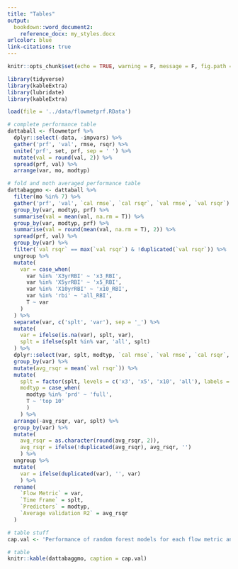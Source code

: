 ```yaml
---
title: "Tables"
output: 
  bookdown::word_document2:
    reference_docx: my_styles.docx
urlcolor: blue
link-citations: true
---
```


```r
knitr::opts_chunk$set(echo = TRUE, warning = F, message = F, fig.path = 'figs/')

library(tidyverse)
library(kableExtra)
library(lubridate)
library(kableExtra)

load(file = '../data/flowmetprf.RData')
```

```r

# complete performance table
dattaball <- flowmetprf %>% 
  dplyr::select(-data, -impvars) %>% 
  gather('prf', 'val', rmse, rsqr) %>% 
  unite('prf', set, prf, sep = ' ') %>% 
  mutate(val = round(val, 2)) %>% 
  spread(prf, val) %>% 
  arrange(var, mo, modtyp)

# fold and moth averaged performance table
dattabaggmo <- dattaball %>% 
  filter(mo %in% 7) %>% 
  gather('prf', 'val', `cal rmse`, `cal rsqr`, `val rmse`, `val rsqr`) %>% 
  group_by(var, modtyp, prf) %>% 
  summarise(val = mean(val, na.rm = T)) %>% 
  group_by(var, modtyp, prf) %>% 
  summarise(val = round(mean(val, na.rm = T), 2)) %>% 
  spread(prf, val) %>% 
  group_by(var) %>% 
  filter(`val rsqr` == max(`val rsqr`) & !duplicated(`val rsqr`)) %>% 
  ungroup %>% 
  mutate(
    var = case_when(
      var %in% 'X3yrRBI' ~ 'x3_RBI',
      var %in% 'X5yrRBI' ~ 'x5_RBI',
      var %in% 'X10yrRBI' ~ 'x10_RBI',
      var %in% 'rbi' ~ 'all_RBI',
      T ~ var
    )
  ) %>% 
  separate(var, c('splt', 'var'), sep = '_') %>% 
  mutate(
    var = ifelse(is.na(var), splt, var), 
    splt = ifelse(splt %in% var, 'all', splt)
  ) %>% 
  dplyr::select(var, splt, modtyp, `cal rmse`, `val rmse`, `cal rsqr`, `val rsqr`) %>% 
  group_by(var) %>% 
  mutate(avg_rsqr = mean(`val rsqr`)) %>% 
  mutate(
    splt = factor(splt, levels = c('x3', 'x5', 'x10', 'all'), labels = c('3', '5', '10', 'all')),
    modtyp = case_when(
      modtyp %in% 'prd' ~ 'full', 
      T ~ 'top 10'
      )
    ) %>% 
  arrange(-avg_rsqr, var, splt) %>% 
  group_by(var) %>% 
  mutate(
    avg_rsqr = as.character(round(avg_rsqr, 2)),
    avg_rsqr = ifelse(!duplicated(avg_rsqr), avg_rsqr, '')
    ) %>% 
  ungroup %>% 
  mutate(
    var = ifelse(duplicated(var), '', var)
    ) %>% 
  rename(
    `Flow Metric` = var,
    `Time Frame` = splt,
    `Predictors` = modtyp,
    `Average validation R2` = avg_rsqr
  )

# table stuff
cap.val <- 'Performance of random forest models for each flow metric and time frame.  Performance estimates are separated by calibration and validation data sets based on a random 3:1 split of the training data.  Performance is based on root mean squared error and R-squared values comparing observed and predicted flow metrics and is shown only for the July model.  The predictor column shows whether the full set of predictors or the top ten from the full model produced the best performance. Rows are arranged by r-squared values based on the average between time frames for the validation datasets.'

# table
knitr::kable(dattabaggmo, caption = cap.val)
```


